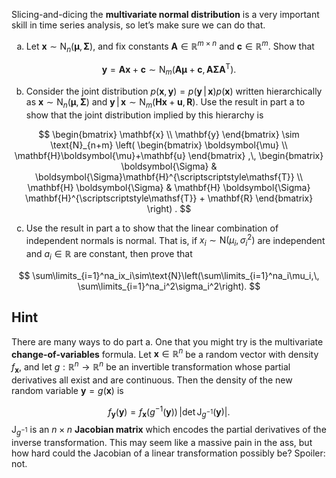Slicing-and-dicing the **multivariate normal distribution** is a very important skill in time series analysis, so let's make sure we can do that.

a. Let $\mathbf{x}\sim\text{N}_n(\boldsymbol{\mu},\,\boldsymbol{\Sigma})$, and fix constants $\mathbf{A}\in\mathbb{R}^{m\times n}$ and $\mathbf{c}\in\mathbb{R}^m$. Show that 

$$
\mathbf{y}
=
\mathbf{A}
\mathbf{x}
+
\mathbf{c}
\sim
\text{N}_m
\left(
\mathbf{A}
\boldsymbol{\mu}
+
\mathbf{c}
,\,
\mathbf{A}
\boldsymbol{\Sigma}
\mathbf{A}^{\scriptscriptstyle\mathsf{T}}
\right)
.
$$

b. Consider the joint distribution $p(\mathbf{x},\,\mathbf{y})=p(\mathbf{y}\,|\,\mathbf{x})p(\mathbf{x})$ written hierarchically as $\mathbf{x}\sim\text{N}_n(\boldsymbol{\mu},\,\boldsymbol{\Sigma})$ and $\mathbf{y}\,|\,\mathbf{x}\sim\text{N}_m(\mathbf{H}\mathbf{x}+\mathbf{u},\,\mathbf{R})$. Use the result in part a to show that the joint distribution implied by this hierarchy is

$$
\begin{bmatrix}
\mathbf{x}
\\
\mathbf{y}
\end{bmatrix}
\sim
\text{N}_{n+m}
\left(
\begin{bmatrix}
\boldsymbol{\mu}
\\
\mathbf{H}\boldsymbol{\mu}+\mathbf{u}
\end{bmatrix}
,\,
\begin{bmatrix}
\boldsymbol{\Sigma}
&
\boldsymbol{\Sigma}\mathbf{H}^{\scriptscriptstyle\mathsf{T}}
\\
\mathbf{H}
\boldsymbol{\Sigma}
&
\mathbf{H}
\boldsymbol{\Sigma}
\mathbf{H}^{\scriptscriptstyle\mathsf{T}} + \mathbf{R}
\end{bmatrix}
\right)
.
$$

c. Use the result in part a to show that the linear combination of independent normals is normal. That is, if $x_i\sim\text{N}(\mu_i,\,\sigma^2_i)$ are independent and $a_i\in\mathbb{R}$ are constant, then prove that

$$
\sum\limits_{i=1}^na_ix_i\sim\text{N}\left(\sum\limits_{i=1}^na_i\mu_i,\, \sum\limits_{i=1}^na_i^2\sigma_i^2\right).
$$




::: {.callout-tip collapse="true"}
## Hint

There are many ways to do part a. One that you might try is the multivariate **change-of-variables** formula. Let $\mathbf{x}\in\mathbb{R}^n$ be a random vector with density $f_{\mathbf{x}}$, and let $g:\mathbb{R}^n\to\mathbb{R}^n$ be an invertible transformation whose partial derivatives all exist and are continuous. Then the density of the new random variable $\mathbf{y}=g(\mathbf{x})$ is 

$$
f_{\mathbf{y}}(\mathbf{y}) = f_{\mathbf{x}}(g^{-1}(\mathbf{y}))\,|\det\mathrm{J}_{g^{-1}}(\mathbf{y})|.
$$
$\mathrm{J}_{g^{-1}}$ is an $n\times n$ **Jacobian matrix** which encodes the partial derivatives of the inverse transformation. This may seem like a massive pain in the ass, but how hard could the Jacobian of a linear transformation possibly be? Spoiler: not. 
:::
